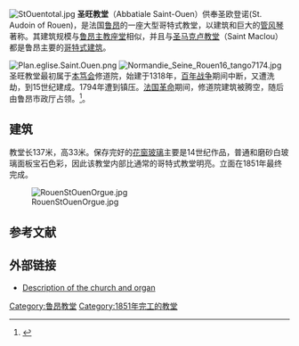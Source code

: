 [[File:StOuentotal.jpg|thumb]]
'''圣旺教堂'''（Abbatiale Saint-Ouen）供奉圣欧登诺(St. Audoin of Rouen)，是法国[[鲁昂|鲁昂]]的一座大型哥特式教堂，以建筑和巨大的[[管风琴|管风琴]]著称。其建筑规模与[[鲁昂主教座堂|鲁昂主教座堂]]相似，并且与[[圣马克卢教堂|圣马克卢教堂]]（Saint Maclou）都是鲁昂主要的[[哥特式建筑|哥特式建筑]]。

[[File:Plan.eglise.Saint.Ouen.png|thumb]]
[[File:Normandie_Seine_Rouen16_tango7174.jpg|thumb]]
圣旺教堂最初属于[[本笃会|本笃会]]修道院，始建于1318年，[[百年战争|百年战争]]期间中断，又遭洗劫，到15世纪建成。1794年遭到镇压。[[法国革命|法国革命]]期间，修道院建筑被腾空，随后由鲁昂市政厅占领。<ref>{{Cite web |url=http://en.wikisource.org/wiki/Catholic_Encyclopedia_(1913)/Abbey_of_Saint-Ouen |title=存档副本 |accessdate=2010-03-10 |archive-date=2019-12-07 |archive-url=https://web.archive.org/web/20191207064446/https://en.wikisource.org/wiki/Catholic_Encyclopedia_(1913)/Abbey_of_Saint-Ouen |dead-url=no }}</ref>。

== 建筑 ==
教堂长137米，高33米。保存完好的[[花窗玻璃|花窗玻璃]]主要是14世纪作品，普通和磨砂白玻璃面板宝石色彩，因此该教堂内部比通常的哥特式教堂明亮。立面在1851年最终完成。

[[File:RouenStOuenOrgue.jpg|thumb]]

== 参考文献 ==
<references/>

== 外部链接 ==
* [http://www.uquebec.ca/musique/orgues/france/rouenso.html#English Description of the church and organ] {{Wayback|url=http://www.uquebec.ca/musique/orgues/france/rouenso.html#English |date=20120208054824 }}

{{coord|49|26|33|N|1|05|59|E|region:FR_type:landmark|display=title}}

{{commons|Category:Église Saint-Ouen de Rouen}}

{{Authority control}}
[[Category:鲁昂教堂|Category:鲁昂教堂]]
[[Category:1851年完工的教堂|Category:1851年完工的教堂]]